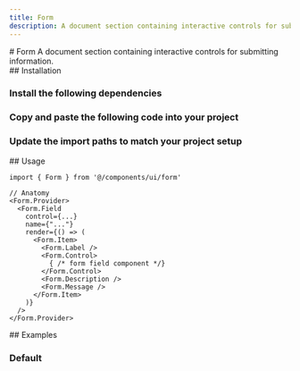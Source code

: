 ```yaml
---
title: Form
description: A document section containing interactive controls for submitting information.
---
```

<ContentContainer>

<Section gap="1">
# Form
<Paragraph size={'extraLarge'} color={'tertiary'}>A document section containing interactive controls for submitting information.</Paragraph>
<ComponentPreview name="form" withRecipe/>
</Section>

<Section>
## Installation

<Steps>
<Section>

### Install the following dependencies

<InstallTabs pkg="@radix-ui/react-label @radix-ui/react-slot react-hook-form @hookform/resolvers zod" />

### Copy and paste the following code into your project

<ComponentSource name="form" />

### Update the import paths to match your project setup

</Section>
</Steps>
</Section>

<Section>
## Usage

```tsx
import { Form } from '@/components/ui/form'
```
```tsx
// Anatomy
<Form.Provider>
  <Form.Field
    control={...}
    name={"..."}
    render={() => (
      <Form.Item>
        <Form.Label />
        <Form.Control>
          { /* form field component */}
        </Form.Control>
        <Form.Description />
        <Form.Message />
      </Form.Item>
    )}
  />
</Form.Provider>
```
</Section>

<Section>
## Examples

### Default
<ComponentPreview name="form" file="basic" />

</Section>
</ContentContainer>